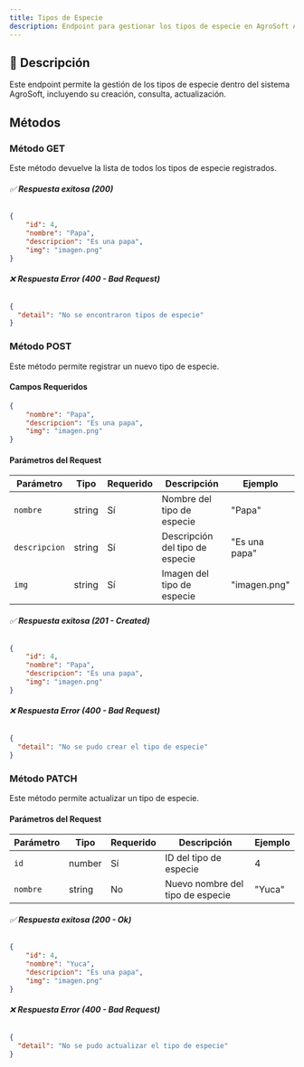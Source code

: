 ```yaml
---
title: Tipos de Especie
description: Endpoint para gestionar los tipos de especie en AgroSoft API.
---
```



## 🔹 **Descripción**
Este endpoint permite la gestión de los tipos de especie dentro del sistema AgroSoft, incluyendo su creación, consulta, actualización.

## Métodos

### Método GET

<ApiBaseBanner 
  method="GET" 
  path="/tiposespecie/" 
  baseUrl="http://127.0.0.1:8000"
/>

Este método devuelve la lista de todos los tipos de especie registrados.

###### ✅ **Respuesta exitosa (200)**
```json
{
    "id": 4,
    "nombre": "Papa",
    "descripcion": "Es una papa",
    "img": "imagen.png"
}
```
###### ❌ **Respuesta Error (400 - Bad Request)**
```json
{
  "detail": "No se encontraron tipos de especie"
}
```

### Método POST

<ApiBaseBanner 
  method="POST" 
  path="/tiposespecie/" 
  baseUrl="http://127.0.0.1:8000"
/>

Este método permite registrar un nuevo tipo de especie.

#### **Campos Requeridos**
```json
{
    "nombre": "Papa",
    "descripcion": "Es una papa",
    "img": "imagen.png"
}
```

#### **Parámetros del Request**

| Parámetro     | Tipo   | Requerido | Descripción                     | Ejemplo       |
|--------------|--------|-----------|---------------------------------|---------------|
| `nombre`     | string | Sí        | Nombre del tipo de especie      | "Papa"        |
| `descripcion`| string | Sí        | Descripción del tipo de especie | "Es una papa" |
| `img`        | string | Sí        | Imagen del tipo de especie      | "imagen.png"  |

###### ✅ **Respuesta exitosa (201 - Created)**
```json
{
    "id": 4,
    "nombre": "Papa",
    "descripcion": "Es una papa",
    "img": "imagen.png"
}
```
###### ❌ **Respuesta Error (400 - Bad Request)**
```json
{
  "detail": "No se pudo crear el tipo de especie"
}
```

### Método PATCH

<ApiBaseBanner 
  method="PATCH" 
  path="/tiposespecie/{id}/" 
  baseUrl="http://127.0.0.1:8000"
/>

Este método permite actualizar un tipo de especie.

#### **Parámetros del Request**

| Parámetro | Tipo   | Requerido | Descripción                     | Ejemplo  |
|----------|--------|-----------|---------------------------------|----------|
| `id`     | number | Sí        | ID del tipo de especie          | 4        |
| `nombre` | string | No        | Nuevo nombre del tipo de especie | "Yuca"   |

###### ✅ **Respuesta exitosa (200 - Ok)**
```json
{
    "id": 4,
    "nombre": "Yuca",
    "descripcion": "Es una papa",
    "img": "imagen.png"
}
```
###### ❌ **Respuesta Error (400 - Bad Request)**
```json
{
  "detail": "No se pudo actualizar el tipo de especie"
}
```

